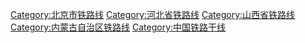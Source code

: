 [[Category:北京市铁路线|Category:北京市铁路线]]
[[Category:河北省铁路线|Category:河北省铁路线]]
[[Category:山西省铁路线|Category:山西省铁路线]]
[[Category:内蒙古自治区铁路线|Category:内蒙古自治区铁路线]]
[[Category:中国铁路干线|Category:中国铁路干线]]